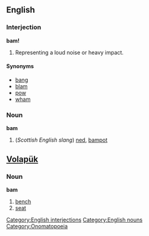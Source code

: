 ==English==
===Interjection===
[[Category:English interjections]]
'''bam!'''

#Representing a loud noise or heavy impact.

====Synonyms====
*[[bang]]
*[[blam]]
*[[pow]]
*[[wham]]

===Noun===
[[Category:English nouns]]
'''bam'''
# (''Scottish English slang'') [[ned]], [[bampot]]

==[[Volapük]]==
===Noun===
'''bam'''

# [[bench]]
# [[seat]]

[[Category:Onomatopoeia]]